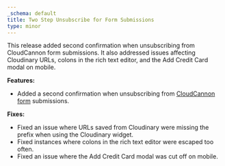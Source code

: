 ```yaml
---
_schema: default
title: Two Step Unsubscribe for Form Submissions
type: minor
---
```

This release added second confirmation when unsubscribing from CloudCannon form submissions. It also addressed issues affecting Cloudinary URLs, colons in the rich text editor, and the Add Credit Card modal on mobile.

**Features:**

* Added a second confirmation when unsubscribing from <a target="_blank" rel="noopener" href="https://cloudcannon.com/documentation/articles/integrating-your-forms-with-email/">CloudCannon form</a> submissions.

**Fixes:**

* Fixed an issue where URLs saved from Cloudinary were missing the prefix when using the Cloudinary widget.
* Fixed instances where colons in the rich text editor were escaped too often.
* Fixed an issue where the Add Credit Card modal was cut off on mobile.